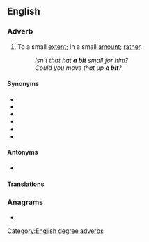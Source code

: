 {{also|abit}}
==English==

===Adverb===
{{en-adv|-}}

# {{lb|en|informal}} To a small [[extent]]; in a small [[amount]]; [[rather]].
#: ''Isn't that hat '''a bit''' small for him?''
#: ''Could you move that up '''a bit'''?''

====Synonyms====
* {{l|en|a little}}
* {{l|en|a little bit}}
* {{l|en|a mite}}
* {{l|en|a smidgen}}
* {{l|en|a tad}}
* {{l|en|a trifle}}

====Antonyms====
* {{l|en|a lot}}

====Translations====
{{trans-see|a little}}

===Anagrams===
* {{anagrams|en|a=abit|IBAT|bait|bati|tabi}}

[[Category:English degree adverbs]]